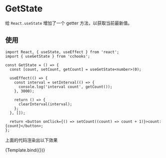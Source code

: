 
<Meta title="Hooks/use-get-state" />



# GetState

给 `React.useState` 增加了一个 getter 方法，以获取当前最新值。


## 使用
```tsx
import React, { useState, useEffect } from 'react';
import { useGetState } from 'cchooks';

const GetState = () => {
  const [count, setCount, getCount] = useGetState<number>(0);

  useEffect(() => {
    const interval = setInterval(() => {
      console.log('interval count', getCount());
    }, 3000);

    return () => {
      clearInterval(interval);
    };
  }, []);

  return <button onClick={() => setCount((count) => count + 1)}>count: {count}</button>;
};

```
上面的代码渲染出以下效果




<Canvas>
  <Story 
    name="positive"
    args={{
      status: 'positive',
      label: 'Positive'
  }}>
    {Template.bind({})}
  </Story>
</Canvas>
